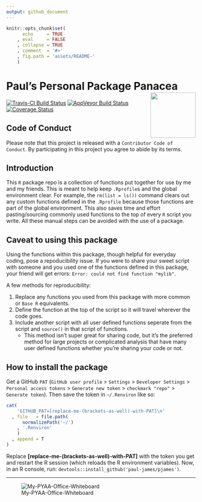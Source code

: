```yaml
---
output: github_document
---
```


<!-- README.md is generated from README.Rmd. Please edit that file -->

```r
knitr::opts_chunk$set(
      echo     = TRUE
    , eval     = FALSE
    , collapse = TRUE
    , comment  = '#>'
    , fig.path = 'assets/README-'
    )
```


# Paul's Personal Package Panacea <img src='assets/pkg-hexsticker.png' align='right' width=120/>

[![Travis-CI Build Status](https://travis-ci.org/paul-james/pjames.svg?branch=master)](https://travis-ci.org/paul-james/pjames)
[![AppVeyor Build Status](https://ci.appveyor.com/api/projects/status/github/paul-james/pjames?branch=master&svg=true)](https://ci.appveyor.com/project/paul-james/pjames)
[![Coverage Status](https://img.shields.io/codecov/c/github/paul-james/pjames/master.svg)](https://codecov.io/github/paul-james/pjames?branch=master)


## Code of Conduct

Please note that this project is released with a `Contributor Code of Conduct`. By participating in this project you agree to abide by its terms.

## Introduction

This `R` package repo is a collection of functions put together for use by me and my friends. This is meant to help keep `.Rprofile`s and the global environment clear. For example, the `rm(list = ls())` command clears out any custom functions defined in the `.Rprofile` because those functions are part of the global environment. This also saves time and effort pasting/sourcing commonly used functions to the top of every `R` script you write. All these manual steps can be avoided with the use of a package.

## Caveat to using this package

Using the functions within this package, though helpful for everyday coding, pose a repoducibility issue. If you were to share your sweet script with someone and you used one of the functions defined in this package, your friend will get errors: `Error: could not find function "mylib"`.

A few methods for reproducibility:

1. Replace any functions you used from this package with more common or `Base R` equivalents.
1. Define the function at the top of the script so it will travel wherever the code goes.
1. Include another script with all user defined functions seperate from the script and `source()` in that script of functions.
    * This method isn't super great for sharing code, but it's the preferred method for large projects or complicated analysis that have many user defined functions whether you're sharing your code or not.

## How to install the package

Get a GitHub `PAT` (`GitHub user profile` > `Settings` > `Developer Settings` > `Personal access tokens` > `Generate new token` > `checkmark "repo"` > `Generate token`). Then save the token in `~/.Renviron` like so:

```r
cat(
    'GITHUB_PAT=[replace-me-(brackets-as-well)-with-PAT]\n'
  , file   = file.path(
      normalizePath('~/')
    , '.Renviron'
    )
  , append = T
)
```

Replace **[replace-me-(brackets-as-well)-with-PAT]** with the token you get and restart the R session (which reloads the R environment variables).
Now, in an R console, run: `devtools::install_github('paul-james/pjames')`.

---

![My-PYAA-Office-Whiteboard](assets/pyaa-office-whiteboard.jpg)
